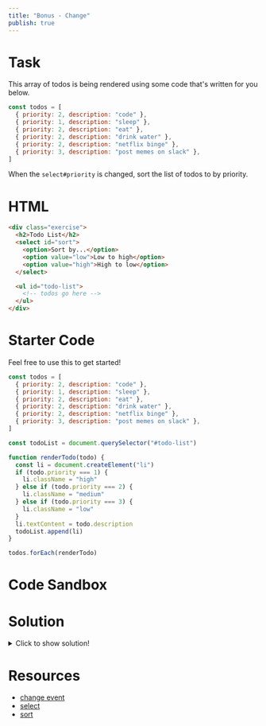 ```yaml
---
title: "Bonus - Change"
publish: true
---
```


# Task

This array of todos is being rendered using some code that's written for you below.

```javascript
const todos = [
  { priority: 2, description: "code" },
  { priority: 1, description: "sleep" },
  { priority: 2, description: "eat" },
  { priority: 2, description: "drink water" },
  { priority: 2, description: "netflix binge" },
  { priority: 3, description: "post memes on slack" },
]
```

When the `select#priority` is changed, sort the list of todos to by priority.

# HTML

```html
<div class="exercise">
  <h2>Todo List</h2>
  <select id="sort">
    <option>Sort by...</option>
    <option value="low">Low to high</option>
    <option value="high">High to low</option>
  </select>

  <ul id="todo-list">
    <!-- todos go here -->
  </ul>
</div>
```

# Starter Code

Feel free to use this to get started!

```javascript
const todos = [
  { priority: 2, description: "code" },
  { priority: 1, description: "sleep" },
  { priority: 2, description: "eat" },
  { priority: 2, description: "drink water" },
  { priority: 2, description: "netflix binge" },
  { priority: 3, description: "post memes on slack" },
]

const todoList = document.querySelector("#todo-list")

function renderTodo(todo) {
  const li = document.createElement("li")
  if (todo.priority === 1) {
    li.className = "high"
  } else if (todo.priority === 2) {
    li.className = "medium"
  } else if (todo.priority === 3) {
    li.className = "low"
  }
  li.textContent = todo.description
  todoList.append(li)
}

todos.forEach(renderTodo)
```

# Code Sandbox
<Sandbox src="/events-08.html" />

# Solution

<details>
  <summary>Click to show solution!</summary>

```javascript
const todos = [
  { priority: 2, description: "code" },
  { priority: 1, description: "sleep" },
  { priority: 2, description: "eat" },
  { priority: 2, description: "drink water" },
  { priority: 2, description: "netflix binge" },
  { priority: 3, description: "post memes on slack" },
]

const todoList = document.querySelector("#todo-list")
const sortSelect = document.querySelector("#sort")

sortSelect.addEventListener("change", function(event) {
  if (event.target.value === "low") {
    // sort is destructive, so it will sort "in place"
    todos.sort((a, b) => a.priority - b.priority)
  } else {
    todos.sort((a, b) => b.priority - a.priority)
  }

  // clear old list
  todoList.innerHTML = ""
  todos.forEach(renderTodo)
})

function renderTodo(todo) {
  const li = document.createElement('li')
  if (todo.priority === 1) {
    li.className = "high"
  } else if (todo.priority === 2) {
    li.className = "medium"
  } else if (todo.priority === 3) {
    li.className = "low"
  }
  li.textContent = todo.description
  document.querySelector("#todo-list").append(li)
}

todos.forEach(renderTodo)
```

</details>

# Resources

- [change event](https://developer.mozilla.org/en-US/docs/Web/API/HTMLElement/change_event)
- [select](https://developer.mozilla.org/en-US/docs/Web/HTML/Element/select)
- [sort](https://developer.mozilla.org/en-US/docs/Web/JavaScript/Reference/Global_Objects/Array/sort)
